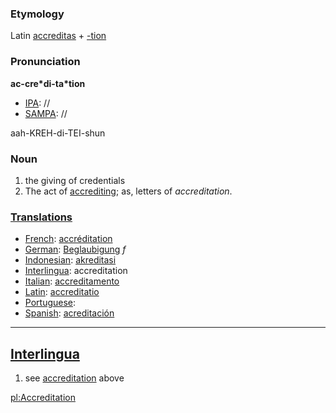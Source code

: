 ===Etymology===
Latin [[accreditas]] + [[-tion]]
===Pronunciation===
'''ac-cre*di-ta*tion'''
*[[IPA]]: //
*[[SAMPA]]: //
aah-KREH-di-TEI-shun
===Noun===
#the giving of credentials
#The act of [[accrediting]]; as, letters of ''accreditation''.
===[[Translations]]===
*[[French]]: [[accréditation]]
*[[German]]: [[Beglaubigung]] ''f''
*[[Indonesian]]: [[akreditasi]]
*[[Interlingua]]: accreditation
*[[Italian]]: [[accreditamento]]
*[[Latin]]: [[accreditatio]]
*[[Portuguese]]: [[]]
*[[Spanish]]: [[acreditación]]
----
==[[Interlingua]]==

#see [[accreditation]] above

[[pl:Accreditation]]